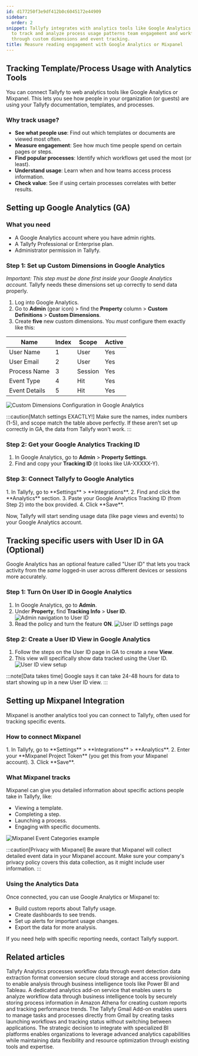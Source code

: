 ```yaml
---
id: d177250f3e9df412b0c6045172e44909
sidebar:
  order: 2
snippet: Tallyfy integrates with analytics tools like Google Analytics and Mixpanel
  to track and analyze process usage patterns team engagement and workflow performance
  through custom dimensions and event tracking.
title: Measure reading engagement with Google Analytics or Mixpanel
---
```



## Tracking Template/Process Usage with Analytics Tools

You can connect Tallyfy to web analytics tools like Google Analytics or Mixpanel. This lets you see how people in your organization (or guests) are using your Tallyfy documentation, templates, and processes.

### Why track usage?

- **See what people use**: Find out which templates or documents are viewed most often.
- **Measure engagement**: See how much time people spend on certain pages or steps.
- **Find popular processes**: Identify which workflows get used the most (or least).
- **Understand usage**: Learn when and how teams access process information.
- **Check value**: See if using certain processes correlates with better results.

## Setting up Google Analytics (GA)

### What you need

- A Google Analytics account where you have admin rights.
- A Tallyfy Professional or Enterprise plan.
- Administrator permission in Tallyfy.

### Step 1: Set up Custom Dimensions in Google Analytics

*Important: This step must be done first inside your Google Analytics account.* Tallyfy needs these dimensions set up correctly to send data properly.

1. Log into Google Analytics.
2. Go to **Admin** (gear icon) > find the **Property** column > **Custom Definitions** > **Custom Dimensions**.
3. Create **five** new custom dimensions. You *must* configure them exactly like this:

| Name          | Index | Scope   | Active |
|---------------|-------|---------|--------|
| User Name     | 1     | User    | Yes    |
| User Email    | 2     | User    | Yes    |
| Process Name  | 3     | Session | Yes    |
| Event Type    | 4     | Hit     | Yes    |
| Event Details | 5     | Hit     | Yes    |

![Custom Dimensions Configuration in Google Analytics](https://screenshots.tallyfy.com/file-z6yfQpYc2p.png)

:::caution[Match settings EXACTLY!]
Make sure the names, index numbers (1-5), and scope match the table above perfectly. If these aren't set up correctly in GA, the data from Tallyfy won't work.
:::

### Step 2: Get your Google Analytics Tracking ID

1. In Google Analytics, go to **Admin** > **Property Settings**.
2. Find and copy your **Tracking ID** (it looks like UA-XXXXX-Y).

### Step 3: Connect Tallyfy to Google Analytics

<Steps>
1. In Tallyfy, go to **Settings** > **Integrations**.
2. Find and click the **Analytics** section.
3. Paste your Google Analytics Tracking ID (from Step 2) into the box provided.
4. Click **Save**.
</Steps>

Now, Tallyfy will start sending usage data (like page views and events) to your Google Analytics account.

## Tracking specific users with User ID in GA (Optional)

Google Analytics has an optional feature called "User ID" that lets you track activity from the *same* logged-in user across different devices or sessions more accurately.

### Step 1: Turn On User ID in Google Analytics

1. In Google Analytics, go to **Admin**.
2. Under **Property**, find **Tracking Info** > **User ID**.
   ![Admin navigation to User ID](https://screenshots.tallyfy.com/file-22ItrMHbDh.png)
3. Read the policy and turn the feature **ON**.
   ![User ID settings page](https://screenshots.tallyfy.com/file-rKqFJRFFom.png)

### Step 2: Create a User ID View in Google Analytics

1. Follow the steps on the User ID page in GA to create a new **View**.
2. This view will specifically show data tracked using the User ID.
   ![User ID view setup](https://screenshots.tallyfy.com/file-jnmcCbtx8O.png)

:::note[Data takes time]
Google says it can take 24-48 hours for data to start showing up in a new User ID view.
:::

## Setting up Mixpanel Integration

Mixpanel is another analytics tool you can connect to Tallyfy, often used for tracking specific events.

### How to connect Mixpanel

<Steps>
1. In Tallyfy, go to **Settings** > **Integrations** > **Analytics**.
2. Enter your **Mixpanel Project Token** (you get this from your Mixpanel account).
3. Click **Save**.
</Steps>

### What Mixpanel tracks

Mixpanel can give you detailed information about specific actions people take in Tallyfy, like:
- Viewing a template.
- Completing a step.
- Launching a process.
- Engaging with specific documents.

![Mixpanel Event Categories example](https://screenshots.tallyfy.com/file-lfm4qkBjDC.png)

:::caution[Privacy with Mixpanel]
Be aware that Mixpanel will collect detailed event data in your Mixpanel account. Make sure your company's privacy policy covers this data collection, as it might include user information.
:::

### Using the Analytics Data

Once connected, you can use Google Analytics or Mixpanel to:
- Build custom reports about Tallyfy usage.
- Create dashboards to see trends.
- Set up alerts for important usage changes.
- Export the data for more analysis.

If you need help with specific reporting needs, contact Tallyfy support.


## Related articles
<CardGrid>
<LinkTitleCard header="<b>Analytics > How Tallyfy Analytics works</b>" href="/products/pro/integrations/analytics/how-does-tallyfy-analytics-process-my-data/" > Tallyfy Analytics processes workflow data through event detection data extraction format conversion secure cloud storage and access provisioning to enable analysis through business intelligence tools like Power BI and Tableau. </LinkTitleCard>
<LinkTitleCard header="<b>Integrations > Tallyfy Analytics</b>" href="/products/pro/integrations/analytics/" > A dedicated analytics add-on service that enables users to analyze workflow data through business intelligence tools by securely storing process information in Amazon Athena for creating custom reports and tracking performance trends. </LinkTitleCard>
<LinkTitleCard header="<b>Email > Gmail add-on</b>" href="/products/pro/integrations/email/how-can-i-manage-my-tasks-with-tallyfys-gmail-add-on/" > The Tallyfy Gmail Add-on enables users to manage tasks and processes directly from Gmail by creating tasks launching workflows and tracking status without switching between applications. </LinkTitleCard>
<LinkTitleCard header="<b>Analytics > Why use BI platforms vs. native analytics?</b>" href="/products/pro/integrations/analytics/why-use-a-dedicated-bi-platform-with-tallyfy/" > The strategic decision to integrate with specialized BI platforms enables organizations to leverage advanced analytics capabilities while maintaining data flexibility and resource optimization through existing tools and expertise. </LinkTitleCard>
</CardGrid>